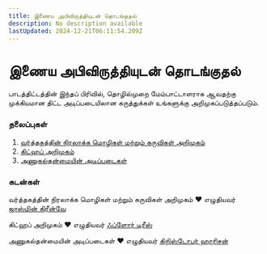 ```yaml
---
title: இணைய அபிவிருத்தியுடன் தொடங்குதல்
description: No description available
lastUpdated: 2024-12-21T06:11:54.209Z
---
```


# இணைய அபிவிருத்தியுடன் தொடங்குதல்

பாடத்திட்டத்தின் இந்தப் பிரிவில், தொழில்முறை மேம்பாட்டாளராக ஆவதற்கு முக்கியமான திட்ட அடிப்படையிலான கருத்துக்கள் உங்களுக்கு அறிமுகப்படுத்தப்படும்.

### தலைப்புகள்

1. [வர்த்தகத்தின் நிரலாக்க மொழிகள் மற்றும் கருவிகள் அறிமுகம்](../1-intro-to-programming-languages/README.md)
2. [கிட்ஹப் அறிமுகம்](../2-github-basics/README.md)
3. [அணுகல்தன்மையின் அடிப்படைகள்](../3-accessibility/README.md)

### கடன்கள்

வர்த்தகத்தின் நிரலாக்க மொழிகள் மற்றும் கருவிகள் அறிமுகம் ♥️ எழுதியவர் [ஜாஸ்மின் கிரீன்வே](https://twitter.com/paladique/)

கிட்ஹப் அறிமுகம் ♥️ எழுதியவர் [ஃப்ளோர் டிரீஸ்](https://twitter.com/floordrees/)

அணுகல்தன்மையின் அடிப்படைகள் ♥️ எழுதியவர் [கிறிஸ்டோபர் ஹாரிசன்](https://twitter.com/geektrainer/)



